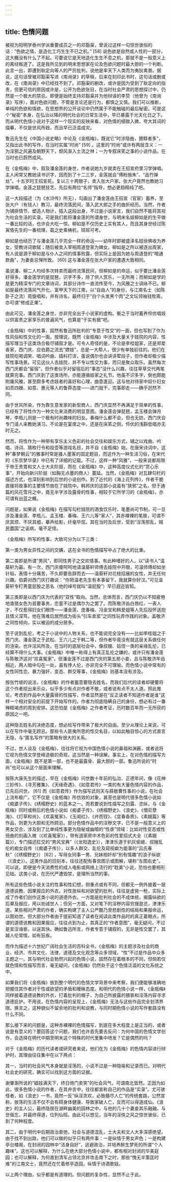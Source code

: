 ```yaml
---
---
---
```

title: 色情问题
---




被视为阳明学泰州学派重要成员之一的邓豁渠，曾说过这样一句惊世骇俗的话：“色欲之情，是造化工巧生生不已之机。” [58] 说色欲是自然或人性的一部分，这大概没有什么了不起。可要说它是天地造化生生不息之机，那就不是一般意义上的离经叛道了。这是我所见到的明末思想家在论及色欲问题时最大胆的一个判断。此言一出，即遭到耿定向等人的严厉批判，说他是率天下人类而为夷狄禽兽。据说，这句话曾被邓豁渠写进《南询录》的草稿，后来在刻印此书时，这句话或删或改，在《南询录》中已经找不到了。邓豁渠的删改，或许是因为受到了耿定向的指责，但更可信的原因或许是，公开为色欲张目，在当时社会严肃的思想探讨中，仍然是一个极大的禁忌。即便是始终支持邓豁渠并为他辩诬的李贽（他曾为《南询录》写序），面对色欲问题，不管是言论还是行为，都慎之又慎。我们可以推断，单纯的色欲和情欲，在思想界的公开谈论中仍然属于不能触碰的最后秘密。可是这个“秘密”本身，在弘治以降的明代社会的日常生活中，早已暴露于光天化日之下。而从明代色情小说对于这样一个现实的反映来看，对色情的细致入微、夸大其词的描摹，不仅是世风所趋，而且早已泛滥成灾。

鲁迅先生在《中国小说史略》中论及《金瓶梅》，既说它“时涉隐曲，猥黩者多”，又指出此书的写作，在当时实属“时尚” [59] 。这里的“时尚”或许有两层含义：一为淫邪之风遍及朝野天下，颓风渐入士流之林；一为专叙床笫之事的小说作品，在当时也已蔚然成风。

在《金瓶梅》中，叙及潘金莲的身世，作者说她九岁就卖在王招宣府里习学弹唱。主人闲常又教她读书识字，因而到了十二三岁，金莲就会“傅粉施朱”、“品竹弹丝”。十五岁时王招宣死，复以三十两银子，卖入张大户家。张大户竟然也教她习学弹唱。金莲之琵琶技艺，先后有两位“名师”指导，想必更趋精纯了吧。

这一大段描述（为《水浒传》所无），勾画出了潘金莲由王招宣（官宦）蓄养，至张大户（有钱人）教习，最终流落民间，落入武大郎之手的曲折经历。当然，作者为铺排情节、塑造人物计，插入这段出身，不过是小说家言，我们自然不能将其视为社会生活的实录。可是我们若将潘金莲的所谓身世，与明末名妓柳如是的生平做一番比较的话，也许会大吃一惊。柳如是不仅历史上实有其人，而且其身世经过陈寅恪先生的一番梳理，载之史乘梼杌，班班可考。

柳如是也经历了与潘金莲几乎完全一样的命运——幼年时即被盛泽名妓徐佛收为养女，受教诗词歌赋；随后被卖入宰相周道登家为婢女。柳如是之所以被逐出周家，有人说是源于柳如是与仆人之间的情事败露，但实际上是因为她与周道登的“暗通款曲”，为妻妾忌惮所致。 [60] 这与潘金莲在张大户家的遭遇大致相同。

虽说潘、柳二人均经多次转卖而最终流落民间，但柳如是的命运，似乎要比潘金莲好得多。潘金莲学的是琵琶，识字不多，除了供人赏乐，一无所用；而柳如是学的是更为精深专门的文章诗词，其部分诗作一直流传至今，为风雅之士讽咏不已。柳如是最终流落风气开化、富甲天下的江南，以“自由人”的身份，与江南名士（如陈卧子之流）周旋唱和，并有诗名，最终归于“白个头发黑个肉”之文坛领袖钱牧斋，亦可谓“修成正果”。

由此可见，潘金莲之身世，亦非完全出于小说家的虚构。衡之于当时蓄养伶优唱妓以供富贵之家享乐的普遍风气，也算是“于实有据”吧。

《金瓶梅》中的性事，固然有鲁迅所批判的“专意于性交”的一面，但也写到了作为性风俗和性文化的一面。按理说，既然《金瓶梅》中涉及大量关于妓院的内容，性描写理当于这类场合极尽铺叙才是。可令人奇怪的是，不论是李桂姐家，还是郑爱香家，西门庆、应伯爵之流去“嫖妓”，总是一大帮人，很少有单独前往的。他们在妓院吃喝调笑、唱词吟曲、插科打诨，虽说偶尔也会讲讲荤段子，但作者却极少描写性事场景。可见这伙人去妓院，并不专以性交为事，而只是聚众取乐。虽然每次西门庆都会“留宿”，但作者似乎对留宿后的“事态”没什么兴趣，往往草草交代两笔就算完事。西门庆到了这类场所，亦能遵循妓家之礼节。他虽不识多字，倒也颇能附庸风雅，甚至颇多考虑妓者的喜好和心理，曲意逢迎。这与他对待家中奴仆妇女如贲四嫂、如意、惠元等人的鲁莽态度——进门就干，完事即走——确乎迥然不同。

由于世风所染，作为靠生意发家的新型商人，西门庆显然不再满足于简单的性事，已经有了将性作为一种文化来消费的明显意图。潘金莲会弹琵琶，孟玉楼会弹月琴，李瓶儿则是一个极有时尚趣味的妇女。春梅什么都不会，但也无妨，西门庆会专门请人来教她演习。不论是在宴席之中，还是在床笫之侧，伶优的浅斟低唱亦无时无之。

然而，将性作为一种带有享乐主义色彩的社会交往和娱乐方式，辅之以戏曲、吟唱、诗词、猜枚行令和投壶等游戏名目，并不自《金瓶梅》始。在唐宋诗词中，这种“春梦朝云”的雅事时常是骚人墨客的固定题目，而这作为一种生活习俗，在宋代的《东京梦华录》中已有了详细的记载。不过，这样一种“风雅”，一般来说都局限于帝王贵胄和文人士大夫阶层，而在《金瓶梅》中，这种高度仪式化的“赏心乐事”，开始向新兴阶层（如胸无点墨的商人）蔓延。当然，《金瓶梅》对瓦肆勾栏的描述方式，也深刻影响到后世的小说创作。到了近代的《海上花列传》，作者干脆直接将故事的主要情节放在了妓院中。韩邦庆的这部小说虽有“狭邪”之名，但于通篇的风花雪月之中，竟无半字涉及露骨的性事，相较于它所学习的《金瓶梅》，亦可谓有出蓝之概。

问题是，如果说《金瓶梅》在描写勾栏妓院的酒食饮乐时，笔墨尚可节制，可一旦涉及潘金莲、李瓶儿、孟玉楼、春梅、王六儿等“家人”，其赤裸裸的笔致，可谓不厌其烦、不厌其细，摹声绘影，纤毫毕现。其在当时及后世，受到“淫荡邪乱，贼民蠹国”之诟病，毫不足怪。

《金瓶梅》所写的性事，大致可分为以下三类：

第一类为男女异性之间的交媾，这在全书的色情描写中占了绝大的比重。

第二类即是所谓“男风”，即同性男子之交欢情事。有此种嗜好的人，以“读书人”温葵轩为最。有一次，西门庆傻呵呵地请温葵轩师傅去妓院中开眼，可温师傅却如坐针毡，表情十分痛苦，不久即要告辞而去——温葵轩对花枝招展的女性，并无任何兴趣。伯爵对西门庆打趣说：“你把温老先生有本事留下，我就算你好汉。”可见温葵轩专盯男童屁股之恶名（他的绰号就叫“温屁股”）早已遐迩皆知。

第三类即是以西门庆为代表的“双性”取向。当然，总体而言，西门庆仍以不知疲倦地渔猎女色为首要事务，恋童不过是偶尔为之罢了。而陈敬济齿白唇红、一表人才，不仅惹得妇女们眼馋——潘金莲、庞春梅、冯金宝和韩爱姐等人先后投怀送抱且情义深笃，他在落难后居然成为街头“引车卖浆”之同性玩弄作践的对象。盖敬济之同性倾向，实以被迫的成分居多。

至于说到乱伦，考之于小说中的人物关系，也不能说完全没有——比如李桂姐之于西门庆、潘金莲之于武松、王六儿之于韩二等，但作者毕竟没有就这层关系做任何的渲染。也许淫风所及，在当时的底层社会中，像叔嫂、姑侄一类的亲缘乱伦，已经算不得什么大事。《金瓶梅》中唯一称得上有真正乱伦之嫌的，或许只有潘金莲与陈敬济这对“欢喜冤家”。但潘金莲不过是西门庆的第五房小妾，且与陈敬济年齿相近，两人暗中勾在一处，虽有悖人伦，亦非完全不可理喻。而色情小说中常有的女性同性恋、暴力强奸、变态、群交等事，《金瓶梅》则基本没有涉及。

按张竹坡的说法，《金瓶梅》的作者蓄意要隐去姓名，而我们后代的读者却硬要将这个作者挖出来示众，似乎多少有点对作者不敬，或者说有点不太人道。照此推论，考虑到作品中大量露骨的性描写，作者显然是在“反正读者不知道作者是谁”这样一个相对安全的前提下开始写作的。作者为彻底隐瞒自己的身份，想必有过一番殚精竭虑的周到安排。这恐怕是《金瓶梅》之作者考证，历时数百年而一无所获的原因之一吧。

这种隐去姓名的决绝态度，想必给写作带来了极大的自由。至少从理论上来说，可以在写作中毫无顾忌。那些令人匪夷所思的性交名目，以如此触目惊心的方式直言无隐，与“匿名写作”的策略有很大的关系。

不过，世人谈及《金瓶梅》，往往将它视为中国色情小说的鼻祖和渊薮，或者说将它视为色情文学登峰造极的奇观，这当然是一种误解。事实上，在对色情的描写方面，《金瓶梅》既不是第一部，也不是最露骨、最大胆的一部。鲁迅所说的“时尚”也可以从这个层面来理解。

按陈大康先生的描述，早在《金瓶梅》问世数十年前的弘治、正德年间，像《花神三妙传》、《寻芳雅集》、《天缘奇遇》、《如意君传》一类的有大量色情内容的作品，已先后问世。 [61] 而《如意君传》作为描写武则天与薛敖曹性事的小说，在社会上流布极广。它不仅是《金瓶梅》所仿效的对象，甚至也是明代很多色情小说如《痴婆子传》、《绣榻野史》的蓝本之一。而若要说到性描写之刻露、恣纵，与《金瓶梅》同时或稍后的色情小说如《痴婆子传》、《绣榻野史》、《浪史》、《僧尼孽海》、《灯草和尚》、《欢喜冤家》、《玉闺红》、《弁而钗》、《宜春香质》、《素娥篇》等作品，则更为大胆和无所顾忌。部分色情作品中的淫秽文字，已不是一般意义上的男女交合，涉及到了比单纯性事更为隐秘或幽暗的“性虐”领域：比如对性变态或性扭曲的刻画入微（《欢喜冤家》），带有道家房中术色彩的性爱招式大全（《素娥篇》），专门描述肛交的“男风宝典”（《龙阳逸史》），津津乐道于扒灰偷媳、叔嫂乱伦的痴女自传（《痴婆子传》），以多人群交、乱伦及窥视癖为能事的“吕氏春秋”（《绣榻野史》） [62] ，写母女同事一男、兄妹相奸却“别有情趣”的浪子纵欲（《浪史》）。这类作品的旧刻本，往往还配有春宫图示或图解，堪称“左图右史”。可以说，即便是今天消费性的成人电影或网络上流行的“耽美”小说，恐怕也要相形见绌。这类小说，在历代严遭毁禁，是理所当然的事。

所有这些色情小说关注的性事和性幻想，侧重点或有不同，但都无一例外披着一层道德说教、因果报应的外衣。对性放纵和对欲望的批判，往往是虚晃一枪，实际上成了作者们创作这类小说的道德外衣。一方面是批判社会的不成体统，揭露纵欲的后果及报应，用以劝诫世人；但另一方面，又对笔下的淫秽内容穷搜逖览，津津乐道。某些相对严肃的作者，确实构建了主人公严酷乃至悲剧性的结局和果报命运，以图劝世。但大部分作者由于提前知道了读者在阅读此类作品时的真正着眼点，所谓的道德说教和因果报应，往往点到为止，其真正的“作者意图”，毫无疑问，不过是宣淫诲亵，以逞其快。确如鲁迅所言，作者专意于铺叙的，无非是性交罢了，其越人伦常情，如有狂疾。

而作为描述十六世纪广阔社会生活的百科全书，《金瓶梅》的主题涉及社会的商业、经济、市井文化、法律、道德及文化观念等众多领域，“性”不过是作品中众多主题之一。其与明代社会勃然兴起的色情小说，固然存在着根本的不同，但倘若仅就色情和性描写而言，毫无疑问，《金瓶梅》仍然处于这个色情泛滥的文化系统之中。

如果我们将《金瓶梅》放到整个明代的色情文学背景中来考察，我们便能够准确地把握住其作者对于性或欲望的矛盾和暧昧态度。和明代的色情小说一样，《金瓶梅》同样披着道德说教的外衣，打着批判的幌子，为自己所披露的猥亵和淫荡内容寻求道德庇护。不用说，在色情内容的呈现上，《金瓶梅》无法与这些作品完全划清界限。换言之，这种貌似不留余地的批判和说教，与同时期色情小说的写作套路没有什么不同。

那么接下来的问题是，这种赤裸裸的色情描写，到底在多大程度上是正当的，或者说是有意义的？要回答这个问题，我们也许首先要去反问：为何中国的色情文学创作，会选择在明代中期至明末这个特殊的时代里集中喷发？它是偶然的吗？

对于《金瓶梅》的历代读者或研究者来说，他们在为《金瓶梅》的色情内容进行辩护时，其理由往往集中在以下两点：

其一，当时的社会风气本身就是淫荡的，小说不过是一种隐喻和记录而已。对明代社会史的研究，确实可以找到这方面的证据。

谢肇淛所说的“娼妓满天下，终日倚门卖笑”的社会风气，可谓南北皆然。正因为如此，很多色情小说的作者，在其弁言中，往往都宣称自己的作品是“实录”。尤可骇怪者，如《浪史》一书，竟然一反“纵淫贪欢，必致髓尽人亡”的传统套路，公然宣称，放荡的生活不仅不会有碍身体健康、导致家破人亡，反而可以得道成仙。《浪史》的主人公，最终隐居在湖畔幽美的园林之中，与他的几十个妻妾其乐融融、与世偕忘，并最终得道，位列仙班。由此可以想见，当年的淫佚之风之惊世骇俗，已到了何种程度。

其二，由于明代中后期政治衰弛，社会与道德混乱，士大夫和文人大多深感绝望。由于找不到出路，他们可以做的似乎只有两件事：一是纵情于男女声色；一是构建亭台楼阁，在封闭的园林中“洁身自好”，逃避政治，并培养醉生梦死的所谓“个人趣味”。这也可以解释，为什么在绝大部分色情小说中，都有相对封闭的华美庭园；也可以解释，为何直到清军占领北京并攻击南下之时，那些“愧无半策匡时难”的江南文士，竟然还在忙着修亭造园，纵情于诗酒歌妓。

以上两个理由，似乎都是有道理的。但问题的复杂性，显然不止于此。